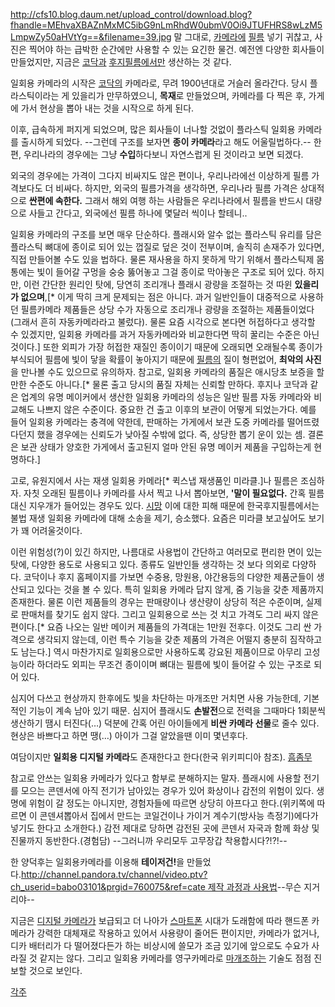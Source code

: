 http://cfs10.blog.daum.net/upload_control/download.blog?fhandle=MEhvaXBAZnMxMC5ibG9nLmRhdW0ubmV0Oi9JTUFHRS8wLzM5LmpwZy50aHVtYg==&filename=39.jpg
말 그대로, [[카메라]]에 [[필름]] 넣기 귀찮고, 사진은 찍어야 하는 급박한 순간에만 사용할 수 있는 요긴한 물건. 예전엔 다양한 회사들이 만들었지만, 지금은 [[코닥]]과 [[후지필름]]에서만 생산하는 것 같다. 

일회용 카메라의 시작은 [[코닥]]의 카메라로, 무려 1900년대로 거슬러 올라간다. 당시 플라스틱이라는 게 있을리가 만무하였으니, '''목재'''로 만들었으며, 카메라를 다 찍은 후, 가게에 가서 현상을 뽑아 내는 것을 시작으로 하게 된다.

이후, 급속하게 퍼지게 되었으며, 많은 회사들이 너나할 것없이 플라스틱 일회용 카메라를 출시하게 되었다. --그런데 구조를 보자면 '''종이 카메라'''라고 해도 어울릴법하다.-- 한편, 우리나라의 경우에는 그냥 '''수입'''하다보니 자연스럽게 된 것이라고 보면 되겠다.

외국의 경우에는 가격이 그다지 비싸지도 않은 편이나, 우리나라에선 이상하게 필름 가격보다도 더 비싸다. 하지만, 외국의 필름가격을 생각하면, 우리나라 필름 가격은 상대적으로 '''싼편에 속한다.''' 그래서 해외 여행 하는 사람들은 우리나라에서 필름을 반드시 대량으로 사들고 간다고, 외국에선 필름 하나에 몇달러 씩이나 할테니..

일회용 카메라의 구조를 보면 매우 단순하다. 플래시와 알수 없는 플라스틱 유리를 담은 플라스틱 뼈대에 종이로 되어 있는 껍질로 덮은 것이 전부이며, 솔직히 손재주가 있다면, 직접 만들어볼 수도 있을 법하다. 물론 재사용을 하지 못하게 막기 위해서 플라스틱제 몸통에는 빛이 들어갈 구멍을 숭숭 뚫어놓고 그걸 종이로 막아놓은 구조로 되어 있다. 하지만, 이런 간단한 원리인 탓에, 당연히 조리개나 플래시 광량을 조절하는 것 따윈 '''있을리가 없으며''',[* 이게 딱히 크게 문제되는 점은 아니다. 과거 일반인들이 대중적으로 사용하던 필름카메라 제품들은 상당 수가 자동으로 조리개나 광량을 조절하는 제품들이었다(그래서 흔히 자동카메라라고 불렀다). 물론 요즘 시각으로 본다면 허접하다고 생각할 수 있겠지만, 일회용 카메라를 과거 자동카메라와 비교한다면 딱히 꿀리는 수준은 아닌 것이다.] 또한 외피가 가장 허접한 재질인 종이이기 때문에 오래되면 오래될수록 종이가 부식되어 필름에 빛이 닿을 확률이 놓아지기 때문에 [[필름]]의 질이 형편없어, '''최악의 사진'''을 만나볼 수도 있으므로 유의하자. 참고로, 일회용 카메라의 품질은 애시당초 보증을 할 만한 수준도 아니다.[* 물론 출고 당시의 품질 자체는 신뢰할 만하다. 후지나 코닥과 같은 업계의 유명 메이커에서 생산한 일회용 카메라의 성능은 일반 필름 자동 카메라와 비교해도 나쁘지 않은 수준이다. 중요한 건 출고 이후의 보관이 어떻게 되었는가다. 예를 들어 일회용 카메라는 충격에 약한데, 판매하는 가게에서 보관 도중 카메라를 떨어뜨렸다던지 했을 경우에는 신뢰도가 낮아질 수밖에 없다. 즉, 상당한 뽑기 운이 있는 셈. 결론은 보관 상태가 양호한 가게에서 출고된지 얼마 안된 유명 메이커 제품을 구입하는게 현명하다.]

고로, 유원지에서 사는 재생 일회용 카메라[* 퀵스냅 재생품인 미라클.]나 필름은 조심하자. 자칫 오래된 필름이나 카메라를 사서 찍고 나서 뽑아보면, ''''말이 필요없다.''' 간혹 필름대신 지우개가 들어있는 경우도 있다. [[시망]] 
이에 대한 피해 때문에 한국후지필름에서는 불법 재생 일회용 카메라에 대해 소송을 제기, 승소했다. 요즘은 미라클 보고싶어도 보기가 꽤 어려울것이다.

이런 위험성(?)이 있긴 하지만, 나름대로 사용법이 간단하고 여러모로 편리한 면이 있는 탓에, 다양한 용도로 사용되고 있다. 종류도 일반인들 생각하는 것 보다 의외로 다양하다. 코닥이나 후지 홈페이지를 가보면 수중용, 망원용, 야간용등의 다양한 제품군들이 생산되고 있다는 것을 볼 수 있다. 특히 일회용 카메라 답지 않게, 줌 기능을 갖춘 제품까지 존재한다. 물론 이런 제품들의 경우는 판매량이나 생산량이 상당히 적은 수준이며, 실제로 판매처를 찾기도 쉽지 않다. 그리고 일회용으로 쓰는 것 치고 가격도 그리 싸지 않은 편이다.[* 요즘 나오는 일반 메이커 제품들의 가격대는 1만원 전후다. 이것도 그리 싼 가격으로 생각되지 않는데, 이런 특수 기능을 갖춘 제품의 가격은 어떨지 충분히 짐작하고도 남는다.] 역시 마찬가지로 일회용으로만 사용하도록 강요된 제품이므로 아무리 고성능이라 하더라도 외피는 무조건 종이이며 뼈대는 필름에 빛이 들어갈 수 있는 구조로 되어 있다.

심지어 다쓰고 현상까지 한후에도 빛을 차단하는 마개조만 거치면 사용 가능한데, 기본적인 기능이 계속 남아 있기 때문. 심지어 플래시도 '''손발전'''으로 전력을 그때마다 1회분씩 생산하기 땜시 터진다(…) 덕분에 간혹 어린 아이들에게 '''비싼 카메라 선물'''로 줄수 있다. 현상은 바쁘다고 하면 땡(…) 아이가 그걸 알았을땐 이미 몇년후다.

여담이지만 '''일회용 디지털 카메라'''도 존재한다고 한다(한국 위키피디아 참조). [[흠좀무]]

참고로 안쓰는 일회용 카메라가 있다고 함부로 분해하지는 말자. 플래시에 사용할 전기를 모으는 콘덴서에 아직 전기가 남아있는 경우가 있어 화상이나 감전의 위험이 있다. 생명에 위험이 갈 정도는 아니지만, 경험자들에 따르면 상당히 아프다고 한다.(위키쪽에 따르면 이 콘덴셔뽑아서 집에서 만드는 코일건이나 가이거 계수기(방사능 측정기)에다가 넣기도 한다고 소개한다.) 감전 제대로 당하면 감전된 곳에 콘덴서 자국과 함께 화상 및 진물까지 동반한다.(경험담) --그러니까 우리모두 고무장갑 착용합시다?!?!--

한 양덕후는 일회용카메라를 이용해 '''테이저건!'''을 만들었다.[[http://channel.pandora.tv/channel/video.ptv?ch_userid=babo03101&prgid=760075&ref=cate 제작 과정과 사용법]]--무슨 지거리야-- 

지금은 [[디지털 카메라]]가 보급되고 더 나아가 [[스마트폰]] 시대가 도래함에 따라 핸드폰 카메라가 강력한 대체재로 작용하고 있어서 사용량이 줄어든 편이지만, 카메라가 없거나, 디카 배터리가 다 떨어졌다든가 하는 비상시에 쓸모가 조금 있기에 앞으로도 수요가 사라질 것 같지는 않다. 그리고 일회용 카메라를 영구카메라로 [[마개조]]하는 기술도 점점 진보할 것으로 보인다. 


[[각주]]
